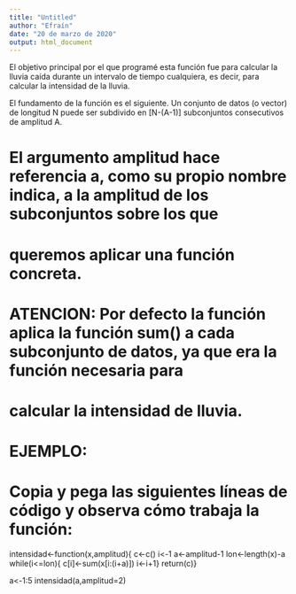 ```yaml
---
title: "Untitled"
author: "Efraín"
date: "20 de marzo de 2020"
output: html_document
---
```

El objetivo principal por el que programé esta función fue para calcular la lluvia caída durante un intervalo de tiempo cualquiera, es decir, para calcular la intensidad de la lluvia.

El fundamento de la función es el siguiente. Un conjunto de datos (o vector) de longitud N puede ser subdivido en [N-(A-1)] subconjuntos consecutivos de amplitud A.

# El argumento amplitud hace referencia a, como su propio nombre indica, a la amplitud de los subconjuntos sobre los que
# queremos aplicar una función concreta.

# ATENCION: Por defecto la función aplica la función sum() a cada subconjunto de datos, ya que era la función necesaria para
# calcular la intensidad de lluvia.

# EJEMPLO:

# Copia y pega las siguientes líneas de código y observa cómo trabaja la función:

intensidad<-function(x,amplitud){
  c<-c()
  i<-1
  a<-amplitud-1
  lon<-length(x)-a
  while(i<=lon){
    c[i]<-sum(x[i:(i+a)])
    i<-i+1}
  return(c)}

a<-1:5
intensidad(a,amplitud=2)
